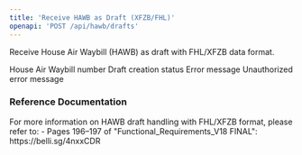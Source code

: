 ```yaml
---
title: 'Receive HAWB as Draft (XFZB/FHL)'
openapi: 'POST /api/hawb/drafts'
---
```


Receive House Air Waybill (HAWB) as draft with FHL/XFZB data format.


<ParamField status="200" type="object">
  <ParamField name="hawbNumber" type="string">
    House Air Waybill number
  </ParamField>
  <ParamField name="status" type="string">
    Draft creation status
  </ParamField>
</ParamField>


<ParamField status="400" type="object">
  <ParamField name="error" type="string">
    Error message
  </ParamField>
</ParamField>


<ParamField status="401" type="object">
  <ParamField name="error" type="string">
    Unauthorized error message
  </ParamField>
</ParamField>

### Reference Documentation

<Info>
For more information on HAWB draft handling with FHL/XFZB format, please refer to:
- Pages 196–197 of "Functional_Requirements_V18 FINAL": https://belli.sg/4nxxCDR
</Info>
